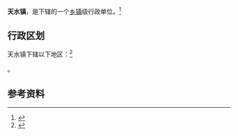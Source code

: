 {{中国乡级行政区|62/05/02/108/000}}

'''天水镇'''，是{{PRC admin/fullname|62/05/02/108/000|3}}下辖的一个[[乡镇|乡镇]]级行政单位。<ref>{{PRC admin/ref sgc|{{PRC admin/parent|62/05/02/108/000}}}}</ref>

== 行政区划 ==

天水镇下辖以下地区：<ref>{{PRC admin/ref sgc|62/05/02/108/000}}</ref>

{{PRC admin/children|62/05/02/108/000}}。

== 参考资料 ==

{{reflist}}

{{行政区划小作品}}
{{PRC admin/navcat|62/05/02/108/000}}